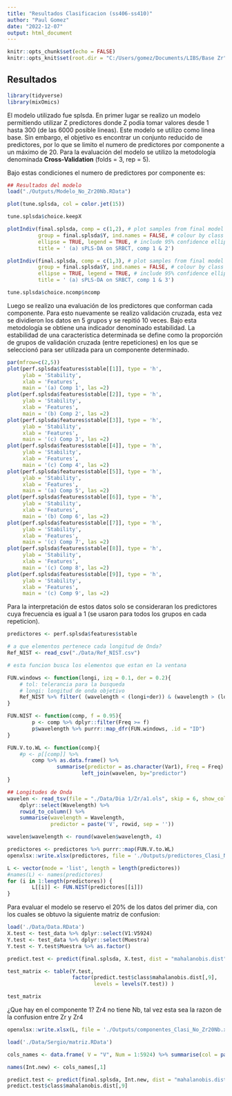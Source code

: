```yaml
---
title: "Resultados Clasificacion (ss406-ss410)"
author: "Paul Gomez"
date: "2022-12-07"
output: html_document
---
```


```r
knitr::opts_chunk$set(echo = FALSE)
knitr::opts_knit$set(root.dir = "C:/Users/gomez/Documents/LIBS/Base Zr") 
```

## Resultados

```r
library(tidyverse)
library(mixOmics)
```

El modelo utilizado fue splsda. En primer lugar se realizo un modelo permitiendo utilizar Z predictores donde Z podía tomar valores desde 1 hasta 300 (de las 6000 posible lineas). Este modelo se utilizo como linea base. Sin embargo, el objetivo es encontrar un conjunto reducido de predictores, por lo que se limito el numero de predictores por componente a un máximo de 20. Para la evaluación del modelo se utilizo la metodología denominada **Cross-Validation** (folds = 3, rep = 5).

Bajo estas condiciones el numero de predictores por componente es:

```r
## Resultados del modelo
load("./Outputs/Modelo_No_Zr20Nb.RData")
```
```r
plot(tune.splsda, col = color.jet(15))
```

```r
tune.splsda$choice.keepX 
```

```r
plotIndiv(final.splsda, comp = c(1,2), # plot samples from final model
          group = final.splsda$Y, ind.names = FALSE, # colour by class label
          ellipse = TRUE, legend = TRUE, # include 95% confidence ellipse
          title = ' (a) sPLS-DA on SRBCT, comp 1 & 2')
```

```r
plotIndiv(final.splsda, comp = c(1,3), # plot samples from final model
          group = final.splsda$Y, ind.names = FALSE, # colour by class label
          ellipse = TRUE, legend = TRUE, # include 95% confidence ellipse
          title = ' (a) sPLS-DA on SRBCT, comp 1 & 3')
```

```r
tune.splsda$choice.ncomp$ncomp
```
Luego se realizo una evaluación de los predictores que conforman cada componente. Para esto nuevamente se realizo validación cruzada, esta vez se dividieron los datos en 5 grupos y se repitió 10 veces. Bajo esta metodología se obtiene una indicador denominado estabilidad. La estabilidad de una característica determinada se define como la proporción de grupos de validación cruzada (entre repeticiones) en los que se seleccionó para ser utilizada para un componente determinado.


```r
par(mfrow=c(2,5))
plot(perf.splsda$features$stable[[1]], type = 'h', 
     ylab = 'Stability', 
     xlab = 'Features', 
     main = '(a) Comp 1', las =2)
plot(perf.splsda$features$stable[[2]], type = 'h', 
     ylab = 'Stability', 
     xlab = 'Features', 
     main = '(b) Comp 2', las =2)
plot(perf.splsda$features$stable[[3]], type = 'h', 
     ylab = 'Stability', 
     xlab = 'Features',
     main = '(c) Comp 3', las =2)
plot(perf.splsda$features$stable[[4]], type = 'h', 
     ylab = 'Stability', 
     xlab = 'Features',
     main = '(c) Comp 4', las =2)
plot(perf.splsda$features$stable[[5]], type = 'h', 
     ylab = 'Stability', 
     xlab = 'Features', 
     main = '(a) Comp 5', las =2)
plot(perf.splsda$features$stable[[6]], type = 'h', 
     ylab = 'Stability', 
     xlab = 'Features', 
     main = '(b) Comp 6', las =2)
plot(perf.splsda$features$stable[[7]], type = 'h', 
     ylab = 'Stability', 
     xlab = 'Features',
     main = '(c) Comp 7', las =2)
plot(perf.splsda$features$stable[[8]], type = 'h', 
     ylab = 'Stability', 
     xlab = 'Features',
     main = '(c) Comp 8', las =2)
plot(perf.splsda$features$stable[[9]], type = 'h', 
     ylab = 'Stability', 
     xlab = 'Features',
     main = '(c) Comp 9', las =2)


```
Para la interpretación de estos datos solo se consideraran los predictores cuya frecuencia es igual a 1 (se usaron para todos los grupos en cada repeticion).

```r
predictores <- perf.splsda$features$stable

# a que elementos pertenece cada longitud de Onda?
Ref_NIST <- read_csv("./Data/Ref_NIST.csv")

# esta funcion busca los elementos que estan en la ventana

FUN.windows <- function(longi, izq = 0.1, der = 0.2){
    # tol: telerancia para la busqueda
    # longi: longitud de onda objetivo
    Ref_NIST %>% filter( (wavelength < (longi+der)) & (wavelength > (longi-izq)))
}

FUN.NIST <- function(comp, f = 0.95){
        p <- comp %>% dplyr::filter(Freq >= f) 
        p$wavelength %>% purrr::map_dfr(FUN.windows, .id = "ID")
}

FUN.V.to.WL <- function(comp){
    #p <- p[[comp]] %>% 
        comp %>% as.data.frame() %>% 
                summarise(predictor = as.character(Var1), Freq = Freq) %>% 
                        left_join(wavelen, by="predictor")
}

## Longitudes de Onda
wavelen <- read_tsv(file = "./Data/Dia 1/Zr/a1.ols", skip = 6, show_col_types = FALSE) %>% 
    dplyr::select(Wavelength) %>% 
    rowid_to_column() %>% 
    summarise(wavelength = Wavelength,
              predictor = paste('V', rowid, sep = ''))

wavelen$wavelength <- round(wavelen$wavelength, 4)
```

```r
predictores <- predictores %>% purrr::map(FUN.V.to.WL)
openxlsx::write.xlsx(predictores, file = './Outputs/predictores_Clasi_No_Zr20Nb.xlsx')
```

```r
L <- vector(mode = 'list', length = length(predictores))
#names(L) <- names(predictores)
for (i in 1:length(predictores)) {
        L[[i]] <- FUN.NIST(predictores[[i]])
}
```
Para evaluar el modelo se reservo el 20% de los datos del primer dia, con los cuales se obtuvo la siguiente matriz de confusion:

```r
load('./Data/Data.RData')
X.test <- test_data %>% dplyr::select(V1:V5924)
Y.test <- test_data %>% dplyr::select(Muestra)
Y.test <- Y.test$Muestra %>% as.factor()

predict.test <- predict(final.splsda, X.test, dist = "mahalanobis.dist")

test_matrix <- table(Y.test, 
                     factor(predict.test$class$mahalanobis.dist[,9], 
                            levels = levels(Y.test)) )

test_matrix
```
¿Que hay en el componente 1? Zr4 no tiene Nb, tal vez esta sea la razon de la confusion entre Zr y Zr4

```r
openxlsx::write.xlsx(L, file = './Outputs/componentes_Clasi_No_Zr20Nb.xlsx')
```

```r
load('./Data/Sergio/matriz.RData')

cols_names <- data.frame( V = "V", Num = 1:5924) %>% summarise(col = paste(V, Num, sep = ""))

names(Int.new) <- cols_names[,1]

predict.test <- predict(final.splsda, Int.new, dist = "mahalanobis.dist")
predict.test$class$mahalanobis.dist[,9]
```

